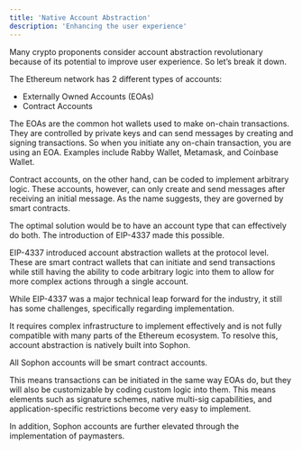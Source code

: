 ```yaml
---
title: 'Native Account Abstraction'
description: 'Enhancing the user experience'
---
```


Many crypto proponents consider account abstraction revolutionary because of its potential to improve user experience. So let’s break it down.

The Ethereum network has 2 different types of accounts:
 
- Externally Owned Accounts (EOAs)
- Contract Accounts

The EOAs are the common hot wallets used to make on-chain transactions. They are controlled by private keys and can send messages by creating and signing transactions. So when you initiate any on-chain transaction, you are using an EOA. Examples include Rabby Wallet, Metamask, and Coinbase Wallet.

Contract accounts, on the other hand, can be coded to implement arbitrary logic. These accounts, however, can only create and send messages after receiving an initial message. As the name suggests, they are governed by smart contracts.

The optimal solution would be to have an account type that can effectively do both. The introduction of EIP-4337 made this possible.

EIP-4337 introduced account abstraction wallets at the protocol level. These are smart contract wallets that can initiate and send transactions while still having the ability to code arbitrary logic into them to allow for more complex actions through a single account.

While EIP-4337 was a major technical leap forward for the industry, it still has some challenges, specifically regarding implementation.

It requires complex infrastructure to implement effectively and is not fully compatible with many parts of the Ethereum ecosystem. To resolve this, account abstraction is natively built into Sophon.

All Sophon accounts will be smart contract accounts.

This means transactions can be initiated in the same way EOAs do, but they will also be customizable by coding custom logic into them. This means elements such as signature schemes, native multi-sig capabilities, and application-specific restrictions become very easy to implement.

In addition, Sophon accounts are further elevated through the implementation of paymasters.
